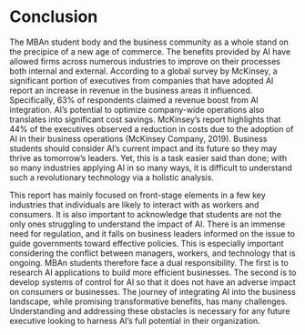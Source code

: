 # Conclusion

The MBAn student body and the business community as a whole stand on the precipice of a new age of commerce. The benefits provided by AI have allowed firms across numerous industries to improve on their processes both internal and external. According to a global survey by McKinsey, a significant portion of executives from companies that have adopted AI report an increase in revenue in the business areas it influenced. Specifically, 63% of respondents claimed a revenue boost from AI integration. AI's potential to optimize company-wide operations also translates into significant cost savings. McKinsey's report highlights that 44% of the executives observed a reduction in costs due to the adoption of AI in their business operations (McKinsey Company, 2019). Business students should consider AI’s current impact and its future so they may thrive as tomorrow’s leaders. Yet, this is a task easier said than done; with so many industries applying AI in so many ways, it is difficult to understand such a revolutionary technology via a holistic analysis. 

This report has mainly focused on front-stage elements in a few key industries that individuals are likely to interact with as workers and consumers. It is also important to acknowledge that students are not the only ones struggling to understand the impact of AI. There is an immense need for regulation, and it falls on business leaders informed on the issue to guide governments toward effective policies. This is especially important considering the conflict between managers, workers, and technology that is ongoing. MBAn students therefore face a dual responsibility. The first is to research AI applications to build more efficient businesses. The second is to develop systems of control for AI so that it does not have an adverse impact on consumers or businesses. The journey of integrating AI into the business landscape, while promising transformative benefits, has many challenges. Understanding and addressing these obstacles is necessary for any future executive looking to harness AI's full potential in their organization. 

